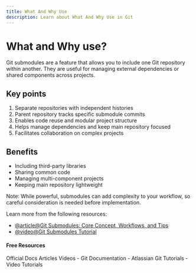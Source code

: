 ```yaml
---
title: What And Why Use
description: Learn about What And Why Use in Git
---
```


# What and Why use?

Git submodules are a feature that allows you to include one Git repository within another. They are useful for managing external dependencies or shared components across projects.

## Key points

1. Separate repositories with independent histories
2. Parent repository tracks specific submodule commits
3. Enables code reuse and modular project structure
4. Helps manage dependencies and keep main repository focused
5. Facilitates collaboration on complex projects

## Benefits

- Including third-party libraries
- Sharing common code
- Managing multi-component projects
- Keeping main repository lightweight

Note: While powerful, submodules can add complexity to your workflow, so careful consideration is needed before implementation.

Learn more from the following resources:

- [@article@Git Submodules: Core Concept, Workflows, and Tips](https://www.atlassian.com/git/tutorials/git-submodule)
- [@video@Git Submodules Tutorial](https://www.youtube.com/watch?v=gSlXo2iLBro)

#### Free Resources

<Tabs defaultValue="official">
<TabsList>
<TabsTrigger value="official">Official Docs</TabsTrigger>
<TabsTrigger value="article">Articles</TabsTrigger>
<TabsTrigger value="video">Videos</TabsTrigger>
</TabsList>

<TabsContent value="official">
- <Link href="https://git-scm.com/docs">Git Documentation</Link>
</TabsContent>
<TabsContent value="article">
- <Link href="https://www.atlassian.com/git/tutorials">Atlassian Git Tutorials</Link>
</TabsContent>
<TabsContent value="video">
- <Link href="https://www.youtube.com/results?search_query=git+what-and-why-use+tutorial">Video Tutorials</Link>
</TabsContent>
</Tabs>
